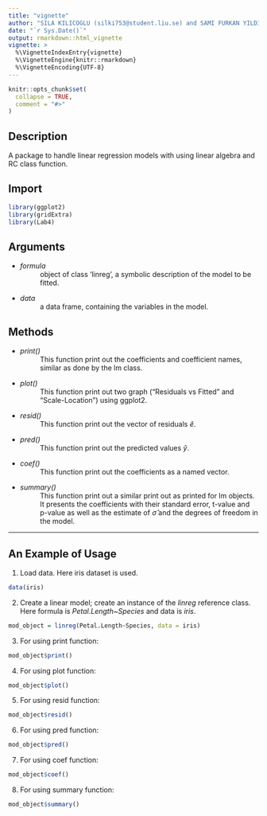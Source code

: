 ```yaml
---
title: "vignette"
author: "SILA KILICOGLU (silki753@student.liu.se) and SAMI FURKAN YILDIRIM (samyi572@student.liu.se)"
date: "`r Sys.Date()`"
output: rmarkdown::html_vignette
vignette: >
  %\VignetteIndexEntry{vignette}
  %\VignetteEngine{knitr::rmarkdown}
  %\VignetteEncoding{UTF-8}
---
```


```r
knitr::opts_chunk$set(
  collapse = TRUE,
  comment = "#>"
)
```
## **Description**
A package to handle linear regression models with using linear algebra and RC class function.

## **Import**
```r
library(ggplot2)
library(gridExtra)
library(Lab4)
```

## **Arguments**
* _formula_
: object of class 'linreg', a symbolic description of the model to be fitted.

* _data_
: a data frame, containing the variables in the model.

## **Methods**
* _print()_
: This function print out the coefficients and coefficient names, similar as done by the lm class.

* _plot()_
: This function print out two graph ("Residuals vs Fitted" and "Scale-Location") using ggplot2.

* _resid()_
: This function print out the vector of residuals $\hat{e}$.

* _pred()_
: This function print out the predicted values $\hat{y}$.

* _coef()_
: This function print out the coefficients as a named vector.

* _summary()_
: This function print out a similar print out as printed for lm objects. It presents the coefficients with their standard error, t-value and p-value as well as the estimate of $\hat{σ}$ and the degrees of freedom in the model.

***********************
## An Example of Usage

1. Load data. Here iris dataset is used.
```r
data(iris)
```

2. Create a linear model; create an instance of the _linreg_ reference class. Here formula is _Petal.Length~Species_ and data is _iris_.

```r
mod_object = linreg(Petal.Length~Species, data = iris)
```

3. For using print function:

```r
mod_object$print()
```

4. For using plot function:

```r
mod_object$plot()
```

5. For using resid function:

```r
mod_object$resid()
```

6. For using pred function:

```r
mod_object$pred()
```

7. For using coef function:

```r
mod_object$coef()
```

8. For using summary function:

```r
mod_object$summary()
```